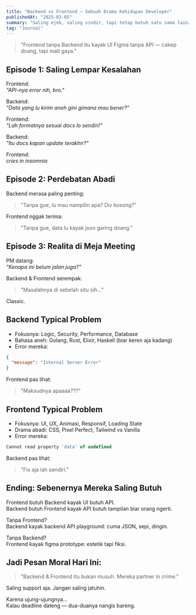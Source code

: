 ```yaml
---
title: "Backend vs Frontend — Sebuah Drama Kehidupan Developer"
publishedAt: "2025-03-05"
summary: "Saling ejek, saling sindir, tapi tetap butuh satu sama lain. Beginilah cinta toxic antara Frontend dan Backend."
tag: "Journal"
---
```


> "Frontend tanpa Backend itu kayak UI Figma tanpa API — cakep doang, tapi mati gaya."

## Episode 1: Saling Lempar Kesalahan

Frontend:  
_"API-nya error nih, bro."_
 
Backend:  
_"Data yang lu kirim aneh gini gimana mau bener?"_

Frontend:  
_"Lah formatnya sesuai docs lo sendiri!"_

Backend:  
_"Itu docs kapan update terakhir?"_

Frontend:  
*cries in insomnia*

## Episode 2: Perdebatan Abadi

Backend merasa paling penting:  
> "Tanpa gue, lu mau nampilin apa? Div kosong?"

Frontend nggak terima:  
> "Tanpa gue, data lu kayak json garing doang."

## Episode 3: Realita di Meja Meeting

PM datang:  
_"Kenapa ini belum jalan juga?"_

Backend & Frontend serempak:  
> "Masalahnya di sebelah situ sih..."

Classic.

## Backend Typical Problem

- Fokusnya: Logic, Security, Performance, Database
- Bahasa aneh: Golang, Rust, Elixir, Haskell (biar keren aja kadang)
- Error mereka:  
```json
{
  "message": "Internal Server Error"
}
```

Frontend pas lihat:  
> "Maksudnya apaaaa???"

## Frontend Typical Problem

- Fokusnya: UI, UX, Animasi, Responsif, Loading State
- Drama abadi: CSS, Pixel Perfect, Tailwind vs Vanilla
- Error mereka:  
```javascript
Cannot read property 'data' of undefined
```

Backend pas lihat:  
> "Fix aja lah sendiri."

## Ending: Sebenernya Mereka Saling Butuh

Frontend butuh Backend kayak UI butuh API.  
Backend butuh Frontend kayak API butuh tampilan biar orang ngerti.

Tanpa Frontend?  
Backend kayak backend API playground: cuma JSON, sepi, dingin.

Tanpa Backend?  
Frontend kayak figma prototype: estetik tapi fiksi.

## Jadi Pesan Moral Hari Ini:

> "Backend & Frontend itu bukan musuh. Mereka partner in crime."

Saling support aja. Jangan saling jatuhin.

Karena ujung-ujungnya...  
Kalau deadline dateng — dua-duanya nangis bareng.
